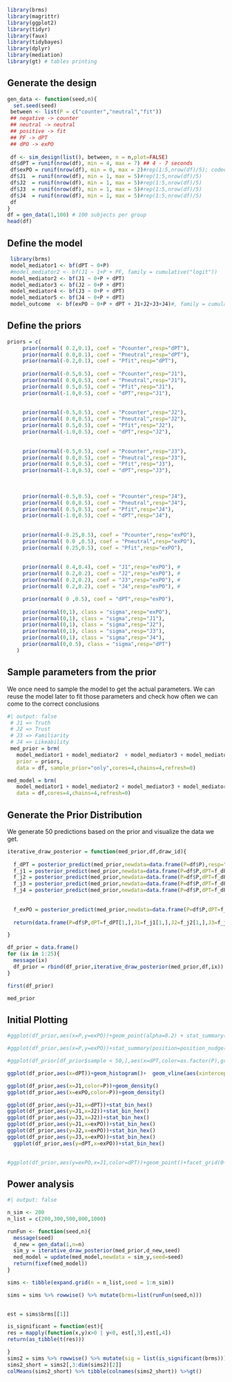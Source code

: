 ```r
library(brms)
library(magrittr)
library(ggplot2)
library(tidyr)
library(faux)
library(tidybayes)
library(dplyr)
library(mediation)
library(gt) # tables printing
```

## Generate the design

```r

gen_data <- function(seed,n){
  set.seed(seed)
 between <- list(P = c("counter","neutral","fit")) 
 ## negative -> counter
 ## neutral -> neutral
 ## positive -> fit
 ## PF -> dPT
 ## dPO -> exPO
 
 df <- sim_design(list(), between, n = n,plot=FALSE)
 df$dPT = runif(nrow(df), min = 4, max = 7) ## 4 - 7 seconds
 df$exPO = runif(nrow(df), min = 0, max = 2)#rep(1:5,nrow(df)/5); coded as extremity
 df$J1  = runif(nrow(df), min = 1, max = 5)#rep(1:5,nrow(df)/5)
 df$J2  = runif(nrow(df), min = 1, max = 5)#rep(1:5,nrow(df)/5)
 df$J3  = runif(nrow(df), min = 1, max = 5)#rep(1:5,nrow(df)/5)
 df$J4  = runif(nrow(df), min = 1, max = 5)#rep(1:5,nrow(df)/5)
 df
}
df = gen_data(1,100) # 100 subjects per group
head(df)
```

## Define the model

```r
 
 library(brms)
 model_mediator1 <- bf(dPT ~ 0+P)
 #model_mediator2 <- bf(J1 ~ 1+P + PF, family = cumulative("logit"))
 model_mediator2 <- bf(J1 ~ 0+P + dPT)
 model_mediator3 <- bf(J2 ~ 0+P + dPT)
 model_mediator4 <- bf(J3 ~ 0+P + dPT)
 model_mediator5 <- bf(J4 ~ 0+P + dPT)
 model_outcome  <- bf(exPO ~ 0+P + dPT + J1+J2+J3+J4)#, family = cumulative("logit"))
```

## Define the priors

```r
priors = c(
     prior(normal( 0.2,0.1), coef = "Pcounter",resp="dPT"),
     prior(normal( 0.0,0.1), coef = "Pneutral",resp="dPT"), 
     prior(normal(-0.2,0.1), coef = "Pfit",resp="dPT"),
     
     prior(normal(-0.5,0.5), coef = "Pcounter",resp="J1"),
     prior(normal( 0.0,0.5), coef = "Pneutral",resp="J1"),
     prior(normal( 0.5,0.5), coef = "Pfit",resp="J1"),
     prior(normal(-1.0,0.5), coef = "dPT",resp="J1"),
     
          
     prior(normal(-0.5,0.5), coef = "Pcounter",resp="J2"),
     prior(normal( 0.0,0.5), coef = "Pneutral",resp="J2"),
     prior(normal( 0.5,0.5), coef = "Pfit",resp="J2"),
     prior(normal(-1.0,0.5), coef = "dPT",resp="J2"),
     
          
     prior(normal(-0.5,0.5), coef = "Pcounter",resp="J3"),
     prior(normal( 0.0,0.5), coef = "Pneutral",resp="J3"),
     prior(normal( 0.5,0.5), coef = "Pfit",resp="J3"),
     prior(normal(-1.0,0.5), coef = "dPT",resp="J3"),
     
     
          
     prior(normal(-0.5,0.5), coef = "Pcounter",resp="J4"),
     prior(normal( 0.0,0.5), coef = "Pneutral",resp="J4"),
     prior(normal( 0.5,0.5), coef = "Pfit",resp="J4"),
     prior(normal(-1.0,0.5), coef = "dPT",resp="J4"),
     
     
     prior(normal(-0.25,0.5), coef = "Pcounter",resp="exPO"),
     prior(normal( 0.0 ,0.5), coef = "Pneutral",resp="exPO"),
     prior(normal( 0.25,0.5), coef = "Pfit",resp="exPO"),
     
     
     prior(normal( 0.4,0.4), coef = "J1",resp="exPO"), #
     prior(normal( 0.2,0.2), coef = "J2",resp="exPO"), #
     prior(normal( 0.2,0.2), coef = "J3",resp="exPO"), #
     prior(normal( 0.2,0.2), coef = "J4",resp="exPO"), #

     prior(normal( 0 ,0.5), coef = "dPT",resp="exPO"),
   
     prior(normal(0,1), class = "sigma",resp="exPO"),
     prior(normal(0,1), class = "sigma",resp="J1"),
     prior(normal(0,1), class = "sigma",resp="J2"),
     prior(normal(0,1), class = "sigma",resp="J3"),
     prior(normal(0,1), class = "sigma",resp="J4"),
     prior(normal(0,0.5), class = "sigma",resp="dPT")
   )
```

## Sample parameters from the prior

We once need to sample the model to get the actual parameters. We can reuse the model later to fit those parameters and check how often we can come to the correct conclusions

```r
#| output: false
 # J1 => Truth
 # J2 => Trust
 # J3 => Familiarity
 # J4 => Likeability
 med_prior = brm(
   model_mediator1 + model_mediator2  + model_mediator3 + model_mediator4 +  model_mediator5+ model_outcome + set_rescor(FALSE), 
   prior = priors,
   data = df, sample_prior="only",cores=4,chains=4,refresh=0)

med_model = brm(
   model_mediator1 + model_mediator2 + model_mediator3 + model_mediator4 +  model_mediator5 + model_outcome + set_rescor(FALSE), 
   data = df,cores=4,chains=4,refresh=0)
```

## Generate the Prior Distribution

::: {callout-note}
We generate 50 predictions based on the prior and visualize the data we get.
:::

```r

iterative_draw_posterior = function(med_prior,df,draw_id){
    
  f_dPT = posterior_predict(med_prior,newdata=data.frame(P=df$P),resp="dPT",summary=FALSE,draw_ids=draw_id)
  f_j1 = posterior_predict(med_prior,newdata=data.frame(P=df$P,dPT=f_dPT[1,]),resp="J1",summary=FALSE,draw_ids=draw_id)
  f_j2 = posterior_predict(med_prior,newdata=data.frame(P=df$P,dPT=f_dPT[1,]),resp="J2",summary=FALSE,draw_ids=draw_id)
  f_j3 = posterior_predict(med_prior,newdata=data.frame(P=df$P,dPT=f_dPT[1,]),resp="J3",summary=FALSE,draw_ids=draw_id)
  f_j4 = posterior_predict(med_prior,newdata=data.frame(P=df$P,dPT=f_dPT[1,]),resp="J4",summary=FALSE,draw_ids=draw_id)
  
  
  f_exPO = posterior_predict(med_prior,newdata=data.frame(P=df$P,dPT=f_dPT[1,],J1=f_j1[1,],J2=f_j2[1,],J3=f_j3[1,],J4=f_j4[1,]),resp="exPO",summary=FALSE,draw_ids=draw_id)
  
  return(data.frame(P=df$P,dPT=f_dPT[1,],J1=f_j1[1,],J2=f_j2[1,],J3=f_j3[1,],J4=f_j4[1,],exPO=f_exPO[1,],draw_ids = draw_id))

}

df_prior = data.frame()
for (ix in 1:25){
  message(ix)
  df_prior = rbind(df_prior,iterative_draw_posterior(med_prior,df,ix))
}

first(df_prior)
```
```r
med_prior
```

## Initial Plotting

```r
#ggplot(df_prior,aes(x=P,y=exPO))+geom_point(alpha=0.2) + stat_summary(color="red")

#ggplot(df_prior,aes(x=P,y=exPO))+stat_summary(position=position_nudge(x=0.1))+geom_point(alpha=0.2)

#ggplot(df_prior[df_prior$sample < 50,],aes(x=dPT,color=as.factor(P),group=as.factor(sample)))+geom_density()

ggplot(df_prior,aes(x=dPT))+geom_histogram()+  geom_vline(aes(xintercept = mean(dPT)),col='red',linewidth=2)

ggplot(df_prior,aes(x=J1,color=P))+geom_density()
ggplot(df_prior,aes(x=exPO,color=P))+geom_density()

ggplot(df_prior,aes(y=J1,x=dPT))+stat_bin_hex()
ggplot(df_prior,aes(y=J1,x=J2))+stat_bin_hex()
ggplot(df_prior,aes(y=J3,x=J2))+stat_bin_hex()
ggplot(df_prior,aes(y=J1,x=exPO))+stat_bin_hex()
ggplot(df_prior,aes(y=J2,x=exPO))+stat_bin_hex()
ggplot(df_prior,aes(y=J3,x=exPO))+stat_bin_hex()
  ggplot(df_prior,aes(y=dPT,x=exPO))+stat_bin_hex()

  
#ggplot(df_prior,aes(y=exPO,x=J1,color=dPT))+geom_point()+facet_grid(0~P)
```
## Power analysis

```R
#| output: false

n_sim <- 200
n_list = c(200,300,500,800,1000)

runFun <- function(seed,n){
  message(seed)
  d_new = gen_data(1,n=n)
  sim_y = iterative_draw_posterior(med_prior,d_new,seed)
  med_model = update(med_model,newdata = sim_y,seed=seed)
  return(fixef(med_model))
}

sims <- tibble(expand.grid(n = n_list,seed = 1:n_sim))

sims = sims %>% rowwise() %>% mutate(brms=list(runFun(seed,n)))
  
```

```r
est = sims$brms[[1]]

is_significant = function(est){
res = mapply(function(x,y)x>0 | y<0, est[,3],est[,4])
return(as_tibble(t(res)))

}
sims2 = sims %>% rowwise() %>% mutate(sig = list(is_significant(brms)))%>% unnest(cols=c(sig))
sims2_short = sims2[,3:dim(sims2)[2]]
colMeans(sims2_short) %>% tibble(colnames(sims2_short)) %>%gt()
```
